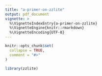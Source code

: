 ```yaml
---
title: "a-primer-on-zzlite"
output: pdf_document
vignette: >
  %\VignetteIndexEntry{a-primer-on-zzlite}
  %\VignetteEngine{knitr::rmarkdown}
  %\VignetteEncoding{UTF-8}
---
```


```r
knitr::opts_chunk$set(
  collapse = TRUE,
  comment = "#>"
)
```

```r
library(zzlite)
```
